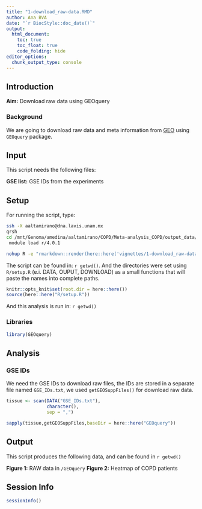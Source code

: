 ```yaml
---
title: "1-download_raw-data.RMD"
author: Ana BVA
date: "`r BiocStyle::doc_date()`"
output:
  html_document:
    toc: true
    toc_float: true
    code_folding: hide
editor_options: 
  chunk_output_type: console
---
```


## Introduction

<div class="alert alert-info">
  <strong>Aim:</strong> Download raw data using GEOquery
</div>

### Background 

We are going to download raw data and meta information from [GEO](https://www.ncbi.nlm.nih.gov/geo/) using `GEOquery` package.


## Input

This script needs the following files:

<div class="alert alert-warning">
  <strong>GSE list:</strong> GSE IDs from the experiments
</div>


## Setup

For running the script, type:

```bash
ssh -X aaltamirano@dna.lavis.unam.mx
qrsh
cd /mnt/Genoma/amedina/aaltamirano/COPD/Meta-analysis_COPD/output_data/.out
 module load r/4.0.1 

nohup R -e "rmarkdown::render(here::here('vignettes/1-download_raw-data.RMD'))" > 1-download_raw-data.out &
```



The script can be found in: `r getwd() `. And the directories were set using
`R/setup.R` (e.i. DATA, OUPUT, DOWNLOAD) as a small functions that will paste the names into complete paths.

```r
knitr::opts_knit$set(root.dir = here::here())
source(here::here("R/setup.R"))
```

And this analysis is run in: `r getwd() `

### Libraries

```r
library(GEOquery)
```



## Analysis

### GSE IDs

We need the GSE IDs to download raw files, the IDs are stored in a separate file named `GSE_IDs.txt`, we used `getGEOSuppFiles()` for download raw data.

```r
tissue <- scan(DATA("GSE_IDs.txt"),
               character(), 
               sep = ",")

sapply(tissue,getGEOSuppFiles,baseDir = here::here("GEOquery"))
```


## Output

This script produces the following data, and can be found in `r getwd() ` 

<div class="alert alert-success">
  <strong>Figure 1:</strong> RAW data in  `/GEOquery`
  <strong>Figure 2:</strong> Heatmap of COPD patients 
</div>

## Session Info

```r
sessionInfo()
```





